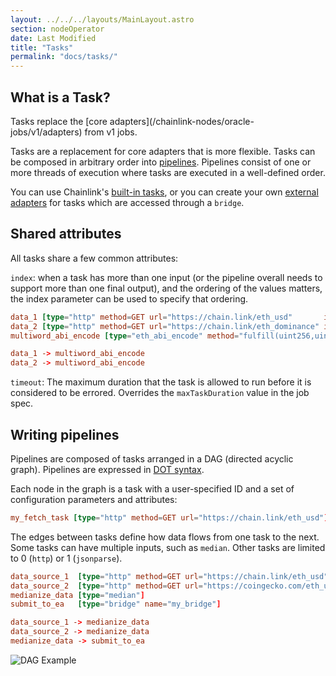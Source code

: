 ```yaml
---
layout: ../../../layouts/MainLayout.astro
section: nodeOperator
date: Last Modified
title: "Tasks"
permalink: "docs/tasks/"
---
```



## What is a Task?

<Aside type="note" title="Tasks">
  Tasks replace the [core adapters](/chainlink-nodes/oracle-jobs/v1/adapters) from v1 jobs.
</Aside>

Tasks are a replacement for core adapters that is more flexible. Tasks can be composed in arbitrary order into [pipelines](#writing-pipelines). Pipelines consist of one or more threads of execution where tasks are executed in a well-defined order.

You can use Chainlink's [built-in tasks](/chainlink-nodes/oracle-jobs/all-tasks), or you can create your own [external adapters](/chainlink-nodes/external-adapters/external-adapters) for tasks which are accessed through a `bridge`.

## Shared attributes

All tasks share a few common attributes:

`index`: when a task has more than one input (or the pipeline overall needs to support more than one final output), and the ordering of the values matters, the index parameter can be used to specify that ordering.

```toml
data_1 [type="http" method=GET url="https://chain.link/eth_usd"       index=0]
data_2 [type="http" method=GET url="https://chain.link/eth_dominance" index=1]
multiword_abi_encode [type="eth_abi_encode" method="fulfill(uint256,uint256)"]

data_1 -> multiword_abi_encode
data_2 -> multiword_abi_encode
```

`timeout`: The maximum duration that the task is allowed to run before it is considered to be errored. Overrides the `maxTaskDuration` value in the job spec.

## Writing pipelines

Pipelines are composed of tasks arranged in a DAG (directed acyclic graph). Pipelines are expressed in [DOT syntax](https://en.wikipedia.org/wiki/DOT_%28graph_description_language%29#Directed_graphs).

Each node in the graph is a task with a user-specified ID and a set of configuration parameters and attributes:

```toml
my_fetch_task [type="http" method=GET url="https://chain.link/eth_usd"]
```

The edges between tasks define how data flows from one task to the next. Some tasks can have multiple inputs, such as `median`. Other tasks are limited to 0 (`http`) or 1 (`jsonparse`).

```toml
data_source_1  [type="http" method=GET url="https://chain.link/eth_usd"]
data_source_2  [type="http" method=GET url="https://coingecko.com/eth_usd"]
medianize_data [type="median"]
submit_to_ea   [type="bridge" name="my_bridge"]

data_source_1 -> medianize_data
data_source_2 -> medianize_data
medianize_data -> submit_to_ea
```

![DAG Example](/images/dag_example.png)
